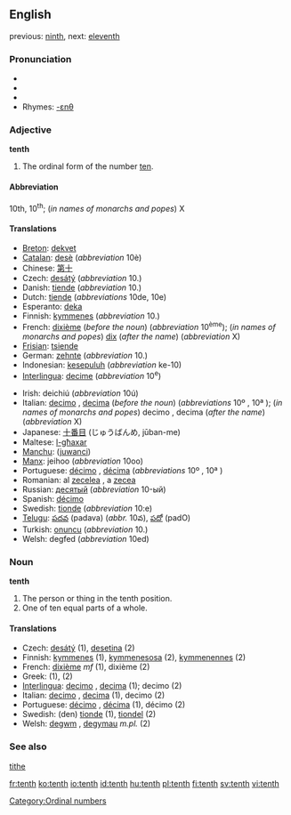 {{wikipedia}}
==English==

previous: [[ninth]], next: [[eleventh]]

===Pronunciation===
*{{IPA|/tɛnθ/}}
*{{SAMPA|/tEnT/}}
*{{audio|en-us-tenth.ogg|Audio (US)}}
*Rhymes: [[Rhymes:English:-ɛnθ|-ɛnθ]]

===Adjective===
'''tenth'''

# The ordinal form of the number [[ten]].

====Abbreviation====
10th, 10<sup>th</sup>; (''in names of monarchs and popes'') X

====Translations====
{{top}}
*[[Breton]]: [[dekvet]]
*[[Catalan]]: [[desè]] (''abbreviation'' 10è)
*Chinese: [[第十]]
*Czech: [[desátý]] (''abbreviation'' 10.)
*Danish: [[tiende]] (''abbreviation'' 10.)
*Dutch: [[tiende]] (''abbreviations'' 10de, 10e)
*Esperanto: [[deka]]
*Finnish: [[kymmenes]] (''abbreviation'' 10.)
*French: [[dixième]] (''before the noun'') (''abbreviation'' 10<sup>ème</sup>); (''in names of monarchs and popes'') [[dix]] (''after the name'') (''abbreviation'' X)
*[[Frisian]]: [[tsiende]]
*German: [[zehnte]] (''abbreviation'' 10.)
*Indonesian: [[kesepuluh]] (''abbreviation'' ke-10)
*[[Interlingua]]: [[decime]] (''abbreviation'' 10<sup>e</sup>)
{{mid}}
*Irish: deichiú (''abbreviation'' 10ú)
*Italian: [[decimo]] {{m}}, [[decima]] {{f}} (''before the noun'') (''abbreviations'' 10º {{m}}, 10ª {{f}}); (''in names of monarchs and popes'') decimo {{m}}, decima {{f}} (''after the name'') (''abbreviation'' X)
*Japanese: [[十番目]] (じゅうばんめ, jūban-me)
*Maltese: [[l-għaxar]]
*[[Manchu]]: ([[juwanci]])
*[[Manx]]: jeihoo (''abbreviation'' 10oo)
*Portuguese: [[décimo]] {{m}}, [[décima]] {{f}} (''abbreviations'' 10º {{m}}, 10ª {{f}})
*Romanian: al [[zecelea]] {{m}}, a [[zecea]] {{f}}
*Russian: [[десятый]] (''abbreviation'' 10-ый)
*Spanish: [[décimo]]
*Swedish: [[tionde]] (''abbreviation'' 10:e)
*[[Telugu]]: [[పదవ]] (padava) (''abbr.'' 10వ), [[పదో]] (padO)
*Turkish: [[onuncu]] (''abbreviation'' 10.)
*Welsh: degfed (''abbreviation'' 10ed)
{{bottom}}

===Noun===
'''tenth'''

# The person or thing in the tenth position.
# One of ten equal parts of a whole.

====Translations====

*Czech: [[desátý]] {{m}} (1), [[desetina]] {{f}} (2)
*Finnish: [[kymmenes]] (1), [[kymmenesosa]] (2), [[kymmenennes]] (2)
*French: [[dixième]] ''mf'' (1), dixième {{m}} (2)
*Greek: {{t|el|δέκατος}} (1), {{t|el|δέκατο|n}} (2)
*[[Interlingua]]: [[decimo]] {{m}}, [[decima]] {{f}} (1); decimo (2)
*Italian: [[decimo]] {{m}}, [[decima]] {{f}} (1), decimo {{m}} (2)
*Portuguese: [[décimo]] {{m}}, [[décima]] {{f}} (1), décimo {{m}} (2)
*Swedish: (den) [[tionde]] {{c}} (1), [[tiondel]] {{c}} (2)
*Welsh: [[degwm]] {{m}}, [[degymau]] ''m.pl.'' (2)

===See also===
[[tithe]]

[[Category:Ordinal numbers]]

[[fr:tenth]]
[[ko:tenth]]
[[io:tenth]]
[[id:tenth]]
[[hu:tenth]]
[[pl:tenth]]
[[fi:tenth]]
[[sv:tenth]]
[[vi:tenth]]